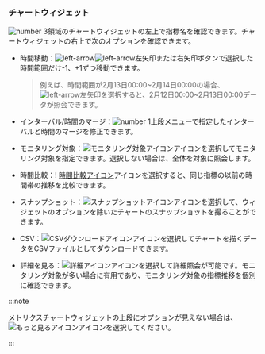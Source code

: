 ### チャートウィジェット

![number 3](/img/number-03.png)領域のチャートウィジェットの左上で指標名を確認できます。チャートウィジェットの右上で次のオプションを確認できます。

<ProdImg img='metrics-chart-widget-upper-server.png' desc='' />

-   時間移動：![left-arrow](/img/ic-caret-left.svg)![left-arrow](/img/ic-caret-right.svg)左矢印または右矢印ボタンで選択した時間範囲だけ-1、+1ずつ移動できます。 

    > 例えば、時間範囲が2月13日00:00~2月14日00:00の場合、![left-arrow](/img/ic-caret-left.svg)左矢印を選択すると、2月12日00:00~2月13日00:00データが照会できます。

-   インターバル/時間のマージ：![number 1](/img/number-01.png)上段メニューで指定したインターバルと時間のマージを修正できます。

-   モニタリング対象：![モニタリング対象アイコン](/img/ic-filter-bl.svg)アイコンを選択してモニタリング対象を指定できます。選択しない場合は、全体を対象に照会します。

-   時間比較：! [時間比較アイコン](/img/ic-hourgalss.svg)アイコンを選択すると、同じ指標の以前の時間帯の推移を比較できます。

-   スナップショット：![スナップショットアイコン](/img/ic-camera.svg)アイコンを選択して、ウィジェットのオプションを除いたチャートのスナップショットを撮ることができます。

-   CSV：![CSVダウンロードアイコン](/img/ico-csv.svg)アイコンを選択してチャートを描くデータをCSVファイルとしてダウンロードできます。

-   詳細を見る：![詳細アイコン](/img/ico-detail.svg)アイコンを選択して詳細照会が可能です。モニタリング対象が多い場合に有用であり、モニタリング対象の指標推移を個別に確認できます。

:::note

メトリクスチャートウィジェットの上段にオプションが見えない場合は、![もっと見るアイコン](/img/ico-more.svg)アイコンを選択してください。

:::
